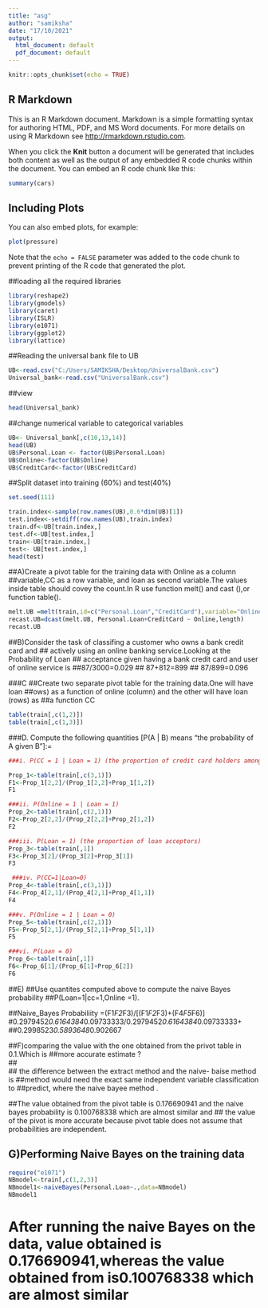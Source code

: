 ---
title: "asg"
author: "samiksha"
date: "17/10/2021"
output:
  html_document: default
  pdf_document: default
---

```{r setup, include=FALSE}
knitr::opts_chunk$set(echo = TRUE)
```

## R Markdown

This is an R Markdown document. Markdown is a simple formatting syntax for authoring HTML, PDF, and MS Word documents. For more details on using R Markdown see <http://rmarkdown.rstudio.com>.

When you click the **Knit** button a document will be generated that includes both content as well as the output of any embedded R code chunks within the document. You can embed an R code chunk like this:

```{r cars}
summary(cars)
```

## Including Plots

You can also embed plots, for example:

```{r pressure, echo=FALSE}
plot(pressure)
```

Note that the `echo = FALSE` parameter was added to the code chunk to prevent printing of the R code that generated the plot.



##loading all the required libraries 
```{r loading packages}
library(reshape2)
library(gmodels)
library(caret)
library(ISLR)
library(e1071)
library(ggplot2)
library(lattice)
```

##Reading the universal bank file to UB
```{r reading Ub}

UB<-read.csv("C:/Users/SAMIKSHA/Desktop/UniversalBank.csv")
Universal_bank<-read.csv("UniversalBank.csv")

```

##view
```{r  summary UB}

head(Universal_bank)

```

##change numerical variable to categorical variables
```{r changing value}
UB<- Universal_bank[,c(10,13,14)]
head(UB)
UB$Personal.Loan <- factor(UB$Personal.Loan)
UB$Online<-factor(UB$Online)
UB$CreditCard<-factor(UB$CreditCard)
```

##Split dataset into training (60%) and test(40%)
```{r}
set.seed(111)

train.index<-sample(row.names(UB),0.6*dim(UB)[1])
test.index<-setdiff(row.names(UB),train.index)
train.df<-UB[train.index,]
test.df<-UB[test.index,]
train<-UB[train.index,]
test<- UB[test.index,]
head(test)
```


##A)Create a pivot table for the training data with Online as a column ##variable,CC as a row variable, and loan as second variable.The values inside table should covey the count.In R use function melt() and cast (),or function table().


```{r}


melt.UB =melt(train,id=c("Personal.Loan","CreditCard"),variable="Online")
recast.UB=dcast(melt.UB, Personal.Loan+CreditCard ~ Online,length)
recast.UB

```
##B)Consider the task of classifing a customer who owns a bank credit card and ## actively using an online banking service.Looking at the Probability of Loan 
## acceptance given having a bank credit card and user of online service is
##87/3000=0.029
## 87+812=899
## 87/899=0.096

###C
##Create two separate pivot table for the training data.One will have loan ##ows) as a function of online (column) and the other will have loan (rows) as  ##a function CC

```{r}

table(train[,c(1,2)])
table(train[,c(1,3)])
```



###D. Compute the following quantities [P(A | B) means “the probability of A given B”]:=
```{r}
###i. P(CC = 1 | Loan = 1) (the proportion of credit card holders among the loan acceptors)

Prop_1<-table(train[,c(3,1)])
F1<-Prop_1[2,2]/(Prop_1[2,2]+Prop_1[1,2])
F1
```

```{r}
###ii. P(Online = 1 | Loan = 1)
Prop_2<-table(train[,c(2,1)])
F2<-Prop_2[2,2]/(Prop_2[2,2]+Prop_2[1,2])
F2

```

```{r}
###iii. P(Loan = 1) (the proportion of loan acceptors)
Prop_3<-table(train[,1])
F3<-Prop_3[2]/(Prop_3[2]+Prop_3[1])
F3

```

```{r}

 ###iv. P(CC=1|Loan=0)
Prop_4<-table(train[,c(3,1)])
F4<-Prop_4[2,1]/(Prop_4[2,1]+Prop_4[1,1])
F4

```

```{r}
###v. P(Online = 1 | Loan = 0)
Prop_5<-table(train[,c(2,1)])
F5<-Prop_5[2,1]/(Prop_5[2,1]+Prop_5[1,1])
F5

```


```{r}
###vi. P(Loan = 0)
Prop_6<-table(train[,1])
F6<-Prop_6[1]/(Prop_6[1]+Prop_6[2])
F6

```

##E)
##Use quantites computed above to compute the naive Bayes probability ##P(Loan=1|cc=1,Online =1).


##Naive_Bayes Probabiliity =(F1*F2*F3)/[(F1*F2*F3)+(F4*F5*F6)]
#0.2979452*0.6164384*0.09733333/0.2979452*0.6164384*0.09733333+
##0.2998523*0.5893648*0.902667


##F)comparing the value with the one obtained from the privot table in 0.1.Which is ##more accurate estimate ?  
##      
## the difference between the extract method and the naive- baise method  is 
##method would need the exact same independent variable classification  to 
##predict, where the naive bayee method .

##The value obtained from the pivot table is 0.176690941 and the naive bayes probability is 0.100768338 which are almost similar and
## the value of the pivot is more accurate because pivot table does not assume that probabilities are independent.

## G)Performing Naive Bayes on the training data
```{r}
require("e1071")
NBmodel<-train[,c(1,2,3)]
NBmodel1<-naiveBayes(Personal.Loan~.,data=NBmodel)
NBmodel1
```
# After running the naive Bayes on the data, value obtained is 0.176690941,whereas the value obtained from is0.100768338 which are  almost similar 
